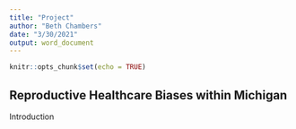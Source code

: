 ---
title: "Project"
author: "Beth Chambers"
date: "3/30/2021"
output: word_document
---

```{r setup, include=FALSE}
knitr::opts_chunk$set(echo = TRUE)
```

## Reproductive Healthcare Biases within Michigan

Introduction

